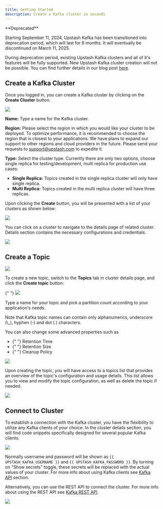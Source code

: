 ```yaml
---
title: Getting Started
description: Create a Kafka cluster in seconds
---
```


<Warning >
**Deprecated**

Starting September 11, 2024, Upstash Kafka has been transitioned into deprecation period, which will last for 6 months. It will eventually be discontinued on March 11, 2025.

During deprecation period, existing Upstash Kafka clusters and all of it's features will be fully supported. New Upstash Kafka cluster creation will not be possible.
You can find further details in our blog post [here](https://upstash.com/blog/workflow-kafka).

</Warning>

## Create a Kafka Cluster

Once you logged in, you can create a Kafka cluster by clicking on the **Create
Cluster** button.

<Frame>
  <img src="/img/kafka/getting_started/create-cluster.png" />
</Frame>

**Name:** Type a name for the Kafka cluster.

**Region:** Please select the region in which you would like your cluster to be
deployed. To optimize performance, it is recommended to choose the region that
is closest to your applications. We have plans to expand our support to other
regions and cloud providers in the future. Please send your requests to
[support@upstash.com](mailto:support@upstash.com) to expedite it.

**Type:** Select the cluster type. Currently there are only two options, choose
single replica for testing/development, multi replica for production use cases:

- **Single Replica:** Topics created in the single replica cluster will only
  have single replica.
- **Multi Replica:** Topics created in the multi replica cluster will have three
  replicas.

Upon clicking the **Create** button, you will be presented with a list of your
clusters as shown below:

<Frame>
  <img src="/img/kafka/getting_started/cluster-list.png" />
</Frame>

You can click on a cluster to navigate to the details page of related cluster.
Details section contains the necessary configurations and credentials.

<Frame caption="Cluster details page, which shows the cluster bootstrap endpoint, username and password.">
  <img src="/img/kafka/getting_started/cluster-detail.png" />
</Frame>

## Create a Topic

<Frame>
  <img src="/img/kafka/getting_started/tapic-tab.png" />
</Frame>

To create a new topic, switch to the **Topics** tab in cluster details page, and
click the **Create topic** button:

<Frame>
  {" "}
  <img src="/img/kafka/getting_started/create-topic.png" />
</Frame>

Type a name for your topic and pick a partition count according to your
application's needs.

<Warning>
  Note that Kafka topic names can contain only alphanumerics, underscore (\_),
  hyphen (-) and dot (.) characters.
</Warning>

You can also change some advanced properties such as

- <Tooltip tip="Retention time in Kafka determines how long messages are stored in a topic before they are eligible for deletion. It allows you to control how long data remains available for consumption.">
    {" "}
    Retention Time
  </Tooltip>

- <Tooltip tip="Retention size in Kafka determines the maximum data capacity of a topic. It allows you to manage storage space by automatically discarding older messages when the size threshold is reached.">
    {" "}
    Retention Size
  </Tooltip>
- <Tooltip tip="Cleanup policy in Kafka defines how obsolete messages are managed within a topic. It specifies the rules for retaining or removing messages based on specific criteria, such as time or space.">
    {" "}
    Cleanup Policy
  </Tooltip>

<Frame>
  <img src="/img/kafka/getting_started/topic-advanced.png" />
</Frame>

Upon creating the topic, you will have access to a topics list that provides an
overview of the topic's configuration and usage details. This list allows you to
view and modify the topic configuration, as well as delete the topic if needed.

<Frame>
  <img src="/img/kafka/getting_started/topics-list.png" />
</Frame>

## Connect to Cluster

To establish a connection with the Kafka cluster, you have the flexibility to
utilize any Kafka clients of your choice. In the cluster details section, you
will find code snippets specifically designed for several popular Kafka clients.

<Frame>
  <img src="/img/kafka/getting_started/connect-clients.png" />
</Frame>

Normally username and password will be shown as `{{ UPSTASH_KAFKA_USERNAME }}`
and `{{ UPSTASH_KAFKA_PASSWORD }}`. By turning on "Show secrets" toggle, these
secrets will be replaced with the actual values of your cluster. For more info
about using Kafka clients see [Kafka API](./kafkaapi/) section.

Alternatively, you can use the REST API to connect the cluster. For more info
about using the REST API see [Kafka REST API](../rest/restintro).

<Frame>
  <img src="/img/kafka/getting_started/connect-rest.png" />
</Frame>
